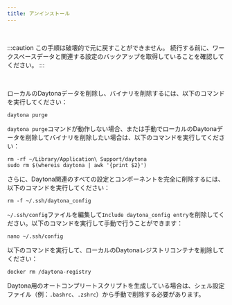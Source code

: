 ```yaml
---
title: アンインストール
---
```


<br />

:::caution
この手順は破壊的で元に戻すことができません。
続行する前に、ワークスペースデータと関連する設定のバックアップを取得していることを確認してください。
:::

<br />

ローカルのDaytonaデータを削除し、バイナリを削除するには、以下のコマンドを実行してください：

```shell
daytona purge
```

`daytona purge`コマンドが動作しない場合、または手動でローカルのDaytonaデータを削除してバイナリを削除したい場合は、以下のコマンドを実行してください：

```shell
rm -rf ~/Library/Application\ Support/daytona
sudo rm $(whereis daytona | awk '{print $2}')
```

さらに、Daytona関連のすべての設定とコンポーネントを完全に削除するには、以下のコマンドを実行してください：

```shell
rm -f ~/.ssh/daytona_config
```

`~/.ssh/config`ファイルを編集して`Include daytona_config entry`を削除してください。以下のコマンドを実行して手動で行うことができます：

```shell
nano ~/.ssh/config
```

以下のコマンドを実行して、ローカルのDaytonaレジストリコンテナを削除してください：

```shell
docker rm /daytona-registry
```

Daytona用のオートコンプリートスクリプトを生成している場合は、シェル設定ファイル（例：`.bashrc`、`.zshrc`）から手動で削除する必要があります。
